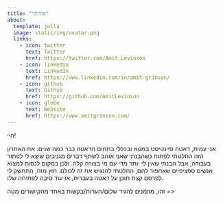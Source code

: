```yaml
---
title: "אודותיי"
about:
  template: jolla
  image: static/img/avatar.png
  links:
    - icon: twitter
      text: Twitter
      href: https://twitter.com/Amit_Levinson
    - icon: linkedin
      text: LinkedIn
      href: https://www.linkedin.com/in/amit-grinson/
    - icon: github
      text: Github
      href: https://github.com/AmitLevinson
    - icon: globe
      text: Website
      href: https://www.amitgrinson.com/
---
```


היי!

אני עמית, דאטה סיינטיסט במטא ובכללי בתחום הדאטה כבר כמה שנים. את האתרון הזה החלטתי לפתוח כשהבנתי שאני אוהב לשתף דברים מגניבים שיצא לי לפתור בעבודה, אבל הבנתי שאין לי יותר מדי עם מי בצורה קלה. ולכן במקום לנסות למצוא אנשים ספציפיים שאחפור להם, החלטתי להנגיש את זה לכולם. חוץ מזה, התחשק לי לפרסם קצת תוכן על דאטה בעברית, אז עוד סיבה לפתיחה שלו.

זהו, מוזמנים להגיד שלום/הערות/בקשות באחד מהקישורים מטה =\>
